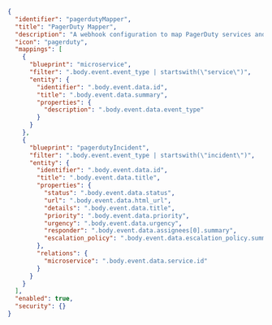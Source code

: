 ```json showLineNumbers
{
  "identifier": "pagerdutyMapper",
  "title": "PagerDuty Mapper",
  "description": "A webhook configuration to map PagerDuty services and it's related incidents to Port",
  "icon": "pagerduty",
  "mappings": [
    {
      "blueprint": "microservice",
      "filter": ".body.event.event_type | startswith(\"service\")",
      "entity": {
        "identifier": ".body.event.data.id",
        "title": ".body.event.data.summary",
        "properties": {
          "description": ".body.event.data.event_type"
        }
      }
    },
    {
      "blueprint": "pagerdutyIncident",
      "filter": ".body.event.event_type | startswith(\"incident\")",
      "entity": {
        "identifier": ".body.event.data.id",
        "title": ".body.event.data.title",
        "properties": {
          "status": ".body.event.data.status",
          "url": ".body.event.data.html_url",
          "details": ".body.event.data.title",
          "priority": ".body.event.data.priority",
          "urgency": ".body.event.data.urgency",
          "responder": ".body.event.data.assignees[0].summary",
          "escalation_policy": ".body.event.data.escalation_policy.summary"
        },
        "relations": {
          "microservice": ".body.event.data.service.id"
        }
      }
    }
  ],
  "enabled": true,
  "security": {}
}
```
